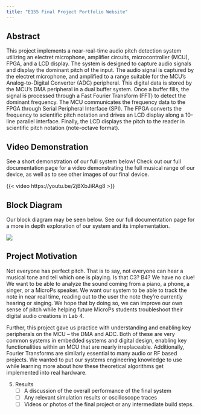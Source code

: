 ```yaml
---
title: "E155 Final Project Portfolio Website"
---
```


## Abstract

This project implements a near-real-time audio pitch detection system utilizing an electret microphone, amplifier circuits, microcontroller (MCU), FPGA, and a LCD display. The system is designed to capture audio signals and display the dominant pitch of the input. The audio signal is captured by the electret microphone, and amplified to a range suitable for the MCU’s Analog-to-Digital Converter (ADC) peripheral. This digital data is stored by the MCU’s DMA  peripheral in a dual buffer system. Once a buffer fills, the signal is processed through a Fast Fourier Transform (FFT) to detect the dominant frequency. The MCU communicates the frequency data to the FPGA through Serial Peripheral Interface (SPI). The FPGA converts the frequency to scientific pitch notation and drives an LCD display along a 10-line parallel interface. Finally, the LCD displays the pitch to the reader in scientific pitch notation (note-octave format).

## Video Demonstration

See a short demonstration of our full system below! Check out our full documentation page for a video demonstrating the full musical range of our device, as well as to see other images of our final device.

{{< video https://youtu.be/2jBXbJiRAg8 >}}

## Block Diagram

Our block diagram may be seen below. See our full documentation page for a more in depth exploration of our system and its implementation.

![](images/blockDiagram.png)

## Project Motivation

Not everyone has perfect pitch. That is to say, not everyone can hear a musical tone and tell which one is playing. Is that C3? B4? We have no clue! We want to be able to analyze the sound coming from a piano, a phone, a singer, or a MicroPs speaker. We want our system to be able to track the note in near real time, reading out to the user the note they're currently hearing or singing. We hope that by doing so, we can improve our own sense of pitch while helping future MicroPs students troubleshoot their digital audio creations in Lab 4.

Further, this project gave us practice with understanding and enabling key peripherals on the MCU – the DMA and ADC. Both of these are very common systems in embedded systems and digital design, enabling key functionalities within an MCU that are nearly irreplaceable. Additionally, Fourier Transforms are similarly essential to many audio or RF based projects. We wanted to put our systems engineering knowledge to use while learning more about how these theoretical algorithms get implemented into real hardware.


5. Results
   - [ ] A discussion of the overall performance of the final system
   - [ ] Any relevant simulation results or oscilloscope traces
   - [ ] Videos or photos of the final project or any intermediate build steps.